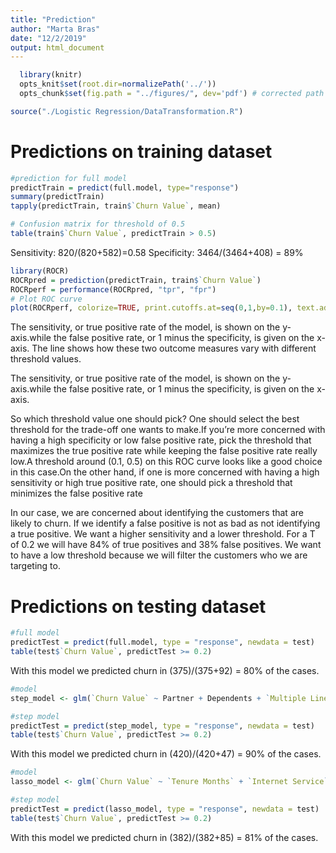 ```yaml
---
title: "Prediction"
author: "Marta Bras"
date: "12/2/2019"
output: html_document
---
```



```r
  library(knitr)
  opts_knit$set(root.dir=normalizePath('../'))
  opts_chunk$set(fig.path = "../figures/", dev='pdf') # corrected path and added dev
```

```r
source("./Logistic Regression/DataTransformation.R")
```

# Predictions on training dataset
```r
#prediction for full model
predictTrain = predict(full.model, type="response")
summary(predictTrain)
tapply(predictTrain, train$`Churn Value`, mean)
```

```r
# Confusion matrix for threshold of 0.5
table(train$`Churn Value`, predictTrain > 0.5)
```

Sensitivity: 820/(820+582)=0.58
Specificity: 3464/(3464+408) = 89%

```r
library(ROCR)
ROCRpred = prediction(predictTrain, train$`Churn Value`)
ROCRperf = performance(ROCRpred, "tpr", "fpr")
# Plot ROC curve
plot(ROCRperf, colorize=TRUE, print.cutoffs.at=seq(0,1,by=0.1), text.adj=c(-0.2,1.7))
```
The sensitivity, or true positive rate of the model, is shown on the y-axis.while the false positive rate, or 1 minus the specificity, is given on the x-axis. The line shows how these two outcome measures vary with different threshold values.

The sensitivity, or true positive rate of the model, is shown on the y-axis.while the false positive rate, or 1 minus the specificity, is given on the x-axis. 

So which threshold value one should pick?
One should select the best threshold for the trade-off one wants to make.If you’re more concerned with having a high specificity or low false positive rate, pick the threshold that maximizes the true positive rate while keeping the false positive rate really low.A threshold around (0.1, 0.5) on this ROC curve looks like a good choice in this case.On the other hand, if one is more concerned with having a high sensitivity or high true positive rate, one should pick a threshold that minimizes the false positive rate

In our case, we are concerned about identifying the customers that are likely to churn. If we identify a false positive is not as bad as not identifying a true positive. We want a higher sensitivity and a lower threshold. For a T of 0.2 we will have 84% of true positives and 38% false positives. 
We want to have a low threshold because we will filter the customers who we are targeting to. 

# Predictions on testing dataset

```r
#full model
predictTest = predict(full.model, type = "response", newdata = test)
table(test$`Churn Value`, predictTest >= 0.2)
```

With this model we predicted churn in (375)/(375+92) = 80% of the cases. 

```r
#model 
step_model <- glm(`Churn Value` ~ Partner + Dependents + `Multiple Lines` + `Internet Service` + `Online Security` + `Online Backup` + `Tech Support` + `Streaming TV` +  `Streaming Movies` + Contract + `Paperless Billing` + `Payment Method` , family = "binomial", data = train)

#step model
predictTest = predict(step_model, type = "response", newdata = test)
table(test$`Churn Value`, predictTest >= 0.2)
```

With this model we predicted churn in (420)/(420+47) = 90% of the cases. 


```r
#model 
lasso_model <- glm(`Churn Value` ~ `Tenure Months` + `Internet Service` + `Online Security` + `Online Backup` + `Online Backup` + `Device Protection` + `Tech Support`, family = "binomial", data = train)

#step model
predictTest = predict(lasso_model, type = "response", newdata = test)
table(test$`Churn Value`, predictTest >= 0.2)
```

With this model we predicted churn in (382)/(382+85) = 81% of the cases. 






